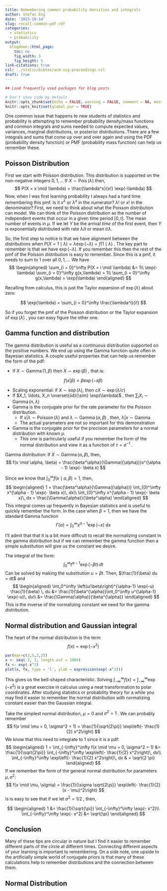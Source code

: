 ```yaml
---
title: Remembering common probability densities and integrals
author: Stefan Eng
date: '2023-10-14'
slug: recall-common-pdf-cdf
categories:
  - statistics
  - probability
output:
  blogdown::html_page:
    toc: no
    fig_width: 5
    fig_height: 5
link-citations: true
csl: ../static/bibtex/acm-sig-proceedings.csl
draft: true
---
```


```r
## Load frequently used packages for blog posts

# Don't show code by default
knitr::opts_chunk$set(echo = FALSE, warning = FALSE, comment = NA, message = FALSE)
knitr::opts_knit$set(global.par = TRUE)
```

One common issue that happens to new students of statistics and probability is attempting to remember probability density/mass functions and common integrals and sums needed to compute expected values, variances, marginal distributions, or posterior distributions.
There are a few integrals and sums that come up over and over again and using the PDF (probability density function) or PMF (probability mass function) can help us remember these.

## Poisson Distribution

First we start with Poisson distribution. This distribution is supported on the non-negative integers $0, 1, \ldots$ 
If $X \sim \operatorname{Pois}(\lambda)$ then, 
$$
P(X = x \mid \lambda) = \frac{\lambda^x}{x!} \exp(-\lambda)
$$
Now, when I was first learning probability I always had a hard time remembering this pmf. Is it $x^\lambda$ or $\lambda^x$ in the numerator? $\lambda!$ or $x!$ in the denominator? First, we need to think about what the Poisson distribution can model. We can think of the Poisson distribution as the number of independent events that occur in a given time period $[0, t]$. The mean number of events in $\mu$. If we let $Y$ be the arrival *time* of the first event, then $Y$ is exponentially distributed with rate $\lambda / t$ or mean $t / \lambda$.

So, the first step to notice is that we have alignment between the distributions when $P(X = 1 \mid \lambda) = \lambda \exp(- \lambda) = f(1 \mid \lambda)$ .
The key part to remember is that we have $\exp(-\lambda)$. If you remember this then the rest of the pmf of the Poisson distribution is easy to remember. Since this is a pmf, it needs to sum to 1 over all $0,1,\ldots$ 
We have
$$
\begin{aligned}
\sum_{i = 0}^\infty P(X = i \mid \lambda) &= 1\\
\exp(-\lambda) \sum_{i = 0}^\infty g(x,\lambda) = 1\\
\sum_{i = 0}^\infty g(x,\lambda) = \exp(\lambda)
\end{aligned}
$$

Recalling from calculus, this is just the Taylor expansion of $\exp(\lambda)$ about zero:

$$
\exp(\lambda) = \sum_{i = 0}^\infty \frac{\lambda^i}{i!}
$$

So if you forget the pmf of the Poisson distribution or the Taylor expansion of $\exp(\lambda)$ , you can easy figure the other one.

## Gamma function and distribution

The gamma distribution is useful as a continuous distribution supported on the positive numbers. We end up using the Gamma function quite often in Bayesian statistics.
A couple useful properties that can help us remember the form of the pdf:

- If $X \sim \operatorname{Gamma}(1, \beta)$  then $X \sim \exp(\beta)$ , that is:

$$
f(x | \beta) = \beta \exp(- x \beta)
$$

- Scaling exponential: if $X \sim \exp(\lambda)$, then $c X \sim \exp(\lambda / c)$
- If $X_1, \ldots, X_n \overset{iid}{\sim} \exp(\lambda)$ , then $\sum_{i} X_i \sim \operatorname{Gamma}(n, \lambda)$ 
- Gamma is the conjugate prior for the rate parameter for the Poisson distribution.
	- If $x | \lambda \sim \operatorname{Poisson}(\lambda)$ and $\lambda \sim \operatorname{Gamma}(\alpha, \beta)$ , then, $\lambda | x \sim \operatorname{Gamma}$
	- The actual parameters are not so important for this demonstration
- Gamma is the conjugate prior for the precision parameters for a normal distribution with known $\mu$.
	- This one is particularly useful if you remember the form of the normal distribution and view it as a function of $\tau = \sigma^{-1}$ .

Gamma distribution: If $X \sim \operatorname{Gamma}(\alpha,\beta)$, then,
$$
f(x \mid \alpha, \beta) = \frac{\beta^\alpha}{\Gamma({\alpha})}x^{\alpha - 1} \exp(- \beta x)
$$

Since we know that $\int_{0}^\infty f(x \mid \alpha, \beta) = 1$, then,
$$
\begin{aligned}
1 = \frac{\beta^\alpha}{\Gamma({\alpha})} \int_{0}^\infty x^{\alpha - 1} \exp(- \beta x)\, dx\\
\int_{0}^\infty x^{\alpha - 1} \exp(- \beta x)\, dx = \frac{\Gamma(\alpha)}{\beta^\alpha}
\end{aligned}
$$
This integral comes up frequently in Bayesian statistics and is useful to quickly remember the form. In the case when $\beta = 1$, then we have the standard Gamma function
$$
{\displaystyle \Gamma (\alpha)=\int _{0}^{\infty }x^{\alpha-1}\exp(-x){\text{ d}}x}
$$

I'll admit that that it is a bit more difficult to recall the normalizing constant in the gamma distribution but if we can remember the gamma function then a simple substitution will give us the constant we desire.

The integral of the form:
$$
\int_0^\infty t^{\alpha - 1} \exp (- \beta t)\, dt
$$
Can be solved by making the substitution $u = \beta t$. Then, $\frac{1}{\beta} du = dt$ and
$$
\begin{aligned}
\int_0^\infty \left(u/\beta\right)^{\alpha-1} \exp(-u) \frac{1}{\beta} \, du &= \frac{1}{\beta^{\alpha}}\int_0^\infty u^{\alpha-1} \exp(-u)\, du\\
&= \frac{\Gamma(\alpha)}{\beta^{\alpha}}
\end{aligned}
$$
This is the inverse of the normalizing constant we need for the gamma distribution.

## Normal distribution and Gaussian integral
The heart of the normal distribution is the term
$$
f(x) = \exp(-x^2)
$$

```r
par(mar=c(3,5,2,2))
x <- seq(-3, 3, length.out = 1000)
fx <- exp(-x^2)
plot(x, fx, type = 'l', ylab = expression(exp(-x^2)))
```

This gives us the bell-shaped characteristic.
Solving $\int_{-\infty}^\infty f(x) = \int_{-\infty}^\infty \exp(-x^2)$ is a great exercise in calculus using a neat transformation to polar coordinates. After studying statistics or probability theory for a while you may find it easier to remember the normal distribution with normalizing constant easier than the Gaussian integral.

Take the simplest normal distribution, $\mu = 0$ and $\sigma^2 = 1$ . We can probably remember
$$
f(x \mid \mu = 0, \sigma^2 = 1) = \frac{1}{\sqrt{2\pi}} \exp\left(- \frac{1}{2} x^2\right)
$$
We know that this need to integrate to 1 since it is a pdf:
$$
\begin{aligned}
1 = \int_{-\infty}^\infty f(x \mid \mu = 0, \sigma^2 = 1) &= \frac{1}{\sqrt{2\pi}} \int_{-\infty}^\infty \exp\left(- \frac{1}{2} x^2\right)\, dx\\
\int_{-\infty}^\infty \exp\left(- \frac{1}{2} x^2\right)\, dx & = \sqrt{2 \pi}
\end{aligned}
$$
If we remember the form of the general normal distribution for parameters $\mu, \sigma^2$:
$$
f(x \mid \mu, \sigma) = \frac{1}{\sigma \sqrt{2\pi}} \exp\left(- \frac{1}{2}(x - \mu)^2\right)
$$
is is easy to see that if we let $\sigma^2 = 1/2$ , then,

$$
\begin{aligned}
1 &= \frac{1}{\sqrt{\pi}} \int_{-\infty}^\infty \exp(- x^2)\\
\int_{-\infty}^\infty \exp(- x^2) &= \sqrt{\pi}
\end{aligned}
$$

## Conclusion
Many of these tips are circular in nature but I find it easier to remember different parts of the circle at different times. Connecting different aspects of your learning is important to remembering. On a side note, one upside to the artificially simple world of conjugate priors is that many of these calculations help to remember distributions and the connection between them.


## Normal Distribution

